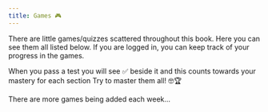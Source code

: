 ```yaml
---
title: Games 🎮
---
```



There are little games/quizzes scattered throughout this book. Here you can see them all listed below. If you are <Link to="/account">logged in</Link>, you can keep track of your progress in the games.

When you pass a test you will see ✅ beside it and this counts towards your mastery for each section Try to master them all! 🤓🏆

There are more games being added each week... 


<GamesBrowser />